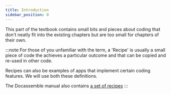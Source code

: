 ```yaml
---
title: Introduction
sidebar_position: 0
---
```


This part of the textbook contains small bits and pieces about coding that don't
neatly fit into the existing chapters but are too small for chapters of their own.

:::note
For those of you unfamiliar with the term, a 'Recipe' is usually a small piece of code
the achieves a particular outcome and that can be copied and re-used in other code.

Recipes can also be examples of apps that implement certain coding features.  We will
use both these definitions.  

The Docassemble manual also contains [a set of recipes](https://docassemble.org/docs/recipes.html)
:::
